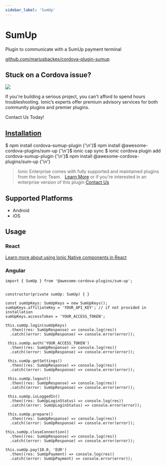```yaml
---
sidebar_label: 'SumUp'
---
```



# SumUp

Plugin to communicate with a SumUp payment terminal

<p>
  <a href="https://github.com/mariusbackes/cordova-plugin-sumup" target="_blank" rel="noopener" className="git-link">github.com/mariusbackes/cordova-plugin-sumup</a>
</p>

<h2>Stuck on a Cordova issue?</h2>
<DocsCard
  className="cordova-ee-card"
  header="Don't waste precious time on plugin issues."
  href="https://ionicframework.com/sales?product_of_interest=Ionic%20Native"
>
  <div>
    <img src="/docs/icons/native-cordova-bot.png" className="cordova-ee-img" />
    <p>If you're building a serious project, you can't afford to spend hours troubleshooting. Ionic’s experts offer premium advisory services for both community plugins and premier plugins.</p>
    <DocsButton className="native-ee-detail">Contact Us Today!</DocsButton>
  </div>
</DocsCard>

<h2 id="installation">
  <a href="#installation">Installation</a>
</h2>
<Tabs
  groupId="runtime"
  defaultValue="Capacitor"
  values={[
    { value: 'Capacitor', label: 'Capacitor' },
    { value: 'Cordova', label: 'Cordova' },
    { value: 'Enterprise', label: 'Enterprise' },
  ]}
>
  <TabItem value="Capacitor">
    <CodeBlock className="language-shell">
      $ npm install cordova-sumup-plugin {'\n'}$ npm install @awesome-cordova-plugins/sum-up {'\n'}$ ionic cap sync
    </CodeBlock>
  </TabItem>
  <TabItem value="Cordova">
    <CodeBlock className="language-shell">
      $ ionic cordova plugin add cordova-sumup-plugin {'\n'}$ npm install @awesome-cordova-plugins/sum-up {'\n'}
    </CodeBlock>
  </TabItem>
  <TabItem value="Enterprise">
    <blockquote>
      Ionic Enterprise comes with fully supported and maintained plugins from the Ionic Team. &nbsp;
      <a className="btn" href="https://ionic.io/docs/premier-plugins">Learn More</a> or if you're interested in an enterprise version of this plugin <a className="btn" href="https://ionicframework.com/sales?product_of_interest=Ionic%20Enterprise%20Engine">Contact Us</a>
    </blockquote>
  </TabItem>
</Tabs>

## Supported Platforms

- Android
- iOS

## Usage

### React

[Learn more about using Ionic Native components in React](../native-community.mdx#react)

### Angular

```tsx
import { SumUp } from '@awesome-cordova-plugins/sum-up';


constructor(private sumUp: SumUp) { }

const sumUpKeys: SumUpKeys = new SumUpKeys();
sumUpKeys.affiliateKey = 'YOUR_API_KEY'; // if not provided in installation
sumUpKeys.accessToken = 'YOUR_ACCESS_TOKEN';

this.sumUp.login(sumUpKeys)
  .then((res: SumUpResponse) => console.log(res))
  .catch((error: SumUpResponse) => console.error(error));

 this.sumUp.auth('YOUR_ACCESS_TOKEN')
  .then((res: SumUpResponse) => console.log(res))
  .catch((error: SumUpResponse) => console.error(error));

 this.sumUp.getSettings()
  .then((res: SumUpResponse) => console.log(res))
  .catch((error: SumUpResponse) => console.error(error));

 this.sumUp.logout()
  .then((res: SumUpResponse) => console.log(res))
  .catch((error: SumUpResponse) => console.error(error));

 this.sumUp.isLoggedIn()
  .then((res: SumUpLoginStatus) => console.log(res))
  .catch((error: SumUpLoginStatus) => console.error(error));

 this.sumUp.prepare()
  .then((res: SumUpResponse) => console.log(res))
  .catch((error: SumUpResponse) => console.error(error));

this.sumUp.closeConnection()
  .then((res: SumUpResponse) => console.log(res))
  .catch((error: SumUpResponse) => console.error(error));

this.sumUp.pay(10.0, 'EUR')
  .then((res: SumUpPayment) => console.log(res))
  .catch((error: SumUpPayment) => console.error(error));

```
